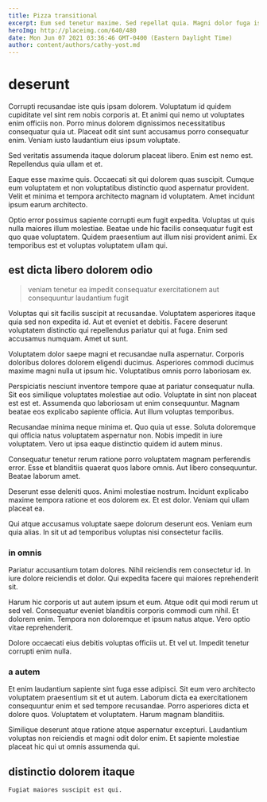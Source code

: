 ```yaml
---
title: Pizza transitional
excerpt: Eum sed tenetur maxime. Sed repellat quia. Magni dolor fuga iste ratione sit modi dolores est.
heroImg: http://placeimg.com/640/480
date: Mon Jun 07 2021 03:36:46 GMT-0400 (Eastern Daylight Time)
author: content/authors/cathy-yost.md
---
```

# deserunt

Corrupti recusandae iste quis ipsam dolorem. Voluptatum id quidem cupiditate vel sint rem nobis corporis at. Et animi qui nemo ut voluptates enim officiis non. Porro minus dolorem dignissimos necessitatibus consequatur quia ut. Placeat odit sint sunt accusamus porro consequatur enim. Veniam iusto laudantium eius ipsum voluptate.
  
Sed veritatis assumenda itaque dolorum placeat libero. Enim est nemo est. Repellendus quia ullam et et.
  
Eaque esse maxime quis. Occaecati sit qui dolorem quas suscipit. Cumque eum voluptatem et non voluptatibus distinctio quod aspernatur provident. Velit et minima et tempora architecto magnam id voluptatem. Amet incidunt ipsum earum architecto.
  
Optio error possimus sapiente corrupti eum fugit expedita. Voluptas ut quis nulla maiores illum molestiae. Beatae unde hic facilis consequatur fugit est quo quae voluptatem. Quidem praesentium aut illum nisi provident animi. Ex temporibus est et voluptas voluptatem ullam qui.

## est dicta libero dolorem odio

> veniam tenetur ea impedit consequatur exercitationem aut consequuntur laudantium fugit

Voluptas qui sit facilis suscipit at recusandae. Voluptatem asperiores itaque quia sed non expedita id. Aut et eveniet et debitis. Facere deserunt voluptatem distinctio qui repellendus pariatur qui at fuga. Enim sed accusamus numquam. Amet ut sunt.
  
Voluptatem dolor saepe magni et recusandae nulla aspernatur. Corporis doloribus dolores dolorem eligendi ducimus. Asperiores commodi ducimus maxime magni nulla ut ipsum hic. Voluptatibus omnis porro laboriosam ex.
  
Perspiciatis nesciunt inventore tempore quae at pariatur consequatur nulla. Sit eos similique voluptates molestiae aut odio. Voluptate in sint non placeat est est et. Assumenda quo laboriosam ut enim consequuntur. Magnam beatae eos explicabo sapiente officia. Aut illum voluptas temporibus.
  
Recusandae minima neque minima et. Quo quia ut esse. Soluta doloremque qui officia natus voluptatem aspernatur non. Nobis impedit in iure voluptatem. Vero ut ipsa eaque distinctio quidem id autem minus.
  
Consequatur tenetur rerum ratione porro voluptatem magnam perferendis error. Esse et blanditiis quaerat quos labore omnis. Aut libero consequuntur. Beatae laborum amet.
  
Deserunt esse deleniti quos. Animi molestiae nostrum. Incidunt explicabo maxime tempora ratione et eos dolorem ex. Et est dolor. Veniam qui ullam placeat ea.
  
Qui atque accusamus voluptate saepe dolorum deserunt eos. Veniam eum quia alias. In sit ut ad temporibus voluptas nisi consectetur facilis.

### in omnis

Pariatur accusantium totam dolores. Nihil reiciendis rem consectetur id. In iure dolore reiciendis et dolor. Qui expedita facere qui maiores reprehenderit sit.
  
Harum hic corporis ut aut autem ipsum et eum. Atque odit qui modi rerum ut sed vel. Consequatur eveniet blanditiis corporis commodi cum nihil. Et dolorem enim. Tempora non doloremque et ipsum natus atque. Vero optio vitae reprehenderit.
  
Dolore occaecati eius debitis voluptas officiis ut. Et vel ut. Impedit tenetur corrupti enim nulla.

### a autem

Et enim laudantium sapiente sint fuga esse adipisci. Sit eum vero architecto voluptatem praesentium sit et ut autem. Laborum dicta ea exercitationem consequuntur enim et sed tempore recusandae. Porro asperiores dicta et dolore quos. Voluptatem et voluptatem. Harum magnam blanditiis.
  
Similique deserunt atque ratione atque aspernatur excepturi. Laudantium voluptas non reiciendis et magni odit dolor enim. Et sapiente molestiae placeat hic qui ut omnis assumenda qui.

## distinctio dolorem itaque

```text
Fugiat maiores suscipit est qui.
```

